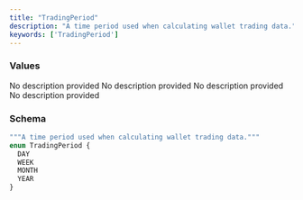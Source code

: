 ```yaml
---
title: "TradingPeriod"
description: "A time period used when calculating wallet trading data."
keywords: ['TradingPeriod']
---
```


### Values

<ResponseField name="DAY" type="enum">
  No description provided
</ResponseField>

<ResponseField name="WEEK" type="enum">
  No description provided
</ResponseField>

<ResponseField name="MONTH" type="enum">
  No description provided
</ResponseField>

<ResponseField name="YEAR" type="enum">
  No description provided
</ResponseField>

### Schema


```graphql 
"""A time period used when calculating wallet trading data."""
enum TradingPeriod {
  DAY
  WEEK
  MONTH
  YEAR
}
```
